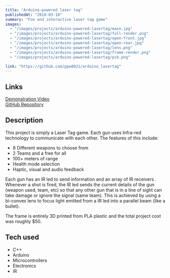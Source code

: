 ```yaml
---
title: "Arduino-powered laser tag"
publishedAt: "2018-03-18"
summary: "Fun and interactive laser tag game"
images:
  - "/images/projects/arduino-powered-lasertag/main.jpg"
  - "/images/projects/arduino-powered-lasertag/full-render.png"
  - "/images/projects/arduino-powered-lasertag/open-front.jpg"
  - "/images/projects/arduino-powered-lasertag/open-rear.jpg"
  - "/images/projects/arduino-powered-lasertag/lens.png"
  - "/images/projects/arduino-powered-lasertag/frame-render.png"
  - "/images/projects/arduino-powered-lasertag/pcb.png"

link: "https://github.com/ppw0021/arduino_lasertag"
---
```


## Links
[Demonstration Video](https://youtu.be/1hx4e2gCBLk)  
[GitHub Repository](https://github.com/ppw0021/arduino_lasertag)

## Description

This project is simply a Laser Tag game. Each gun uses Infra-red technology to communicate with each other. The features of this include:
- 8 Different weapons to choose from
- 2 Teams and a free for all
- 100+ meters of range
- Health mode selection
- Haptic, visual and audio feedback

Each gun has an IR led to send information and an array of IR receivers . Whenever a shot is fired, the IR led sends the current details of the gun (weapon used, team, etc) so that any other gun that is in a line of sight can take damage or ignore the signal (same team). This is achieved by using a bi-convex lens to focus light emitted from a IR led into a parallel beam (like a bullet).

The frame is entirely 3D printed from PLA plastic and the total project cost was roughly $50.

## Tech used
- C++
- Arduino
- Microcontrollers
- Electronics
- IR